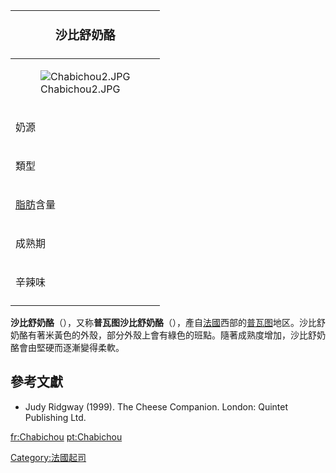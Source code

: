 {{noteTA
|G1=Food
}}
{| class="infobox bordered" style="align: right; width: 20em; font-size: 90%; text-align: left; float: right;" cellpadding="3"
|-
! colspan=2 bgcolor="#FFCCAA" style="font-size: 120%; text-align: center;" |'''沙比舒奶酪'''
|-----
|colspan=2|[[File:Chabichou2.JPG|center]]
|-----
| 奶源|| 山羊奶
|-----
| 類型 ||硬質
|-----
| [[脂肪|脂肪]]含量 || 45%
|-----
| 成熟期 || 2-3個星期
|-----
| 辛辣味 ||溫和到中等
|-
|}

'''沙比舒奶酪'''（{{lang-fr|Chabichou}}），又称'''普瓦图沙比舒奶酪'''（{{lang-fr|Chabichou du Poitou}}），產自[[法國|法國]]西部的[[普瓦图|普瓦图]]地区。沙比舒奶酪有著米黃色的外殼，部分外殼上會有綠色的班點。隨著成熟度增加，沙比舒奶酪會由堅硬而逐漸變得柔軟。

==參考文獻==
*Judy Ridgway (1999). The Cheese Companion. London: Quintet Publishing Ltd.

[[Category:法國起司|Category:法國起司]]

[[fr:Chabichou|fr:Chabichou]]
[[pt:Chabichou|pt:Chabichou]]